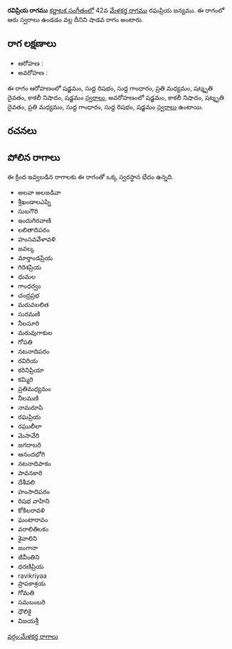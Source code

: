 {{Infobox ragam
	| name          	= రవిప్రియ
	| synonym	    	= 
	| mela          	= 
	| chakra        	= 
	| janaka        	= 
	| type          	= శాడవ
	| arohanam      	= {{svaraC|S|R1|G1|M2|D3|N3|S'}} 
	| avarohanam    	= {{svaraC|S'|N3|D3|M2|G1|R1|S}}
	| jeeva         	=
	| chhaya        	=
	| nyasa         	=
	| vishesha      	= 
	| equivalent  		= 
}}
{{కర్ణాటక సంగీత రాగాలు}}
'''రవిప్రియ రాగము''' [[కర్ణాటక సంగీతం]]లో 42వ [[మేళకర్త రాగము]] రఘప్రియ జన్యము.  ఈ రాగంలో ఆరు స్వరాలు ఉండడం వల్ల దీనిని షాడవ రాగం అంటారు.


==రాగ లక్షణాలు==


* ఆరోహణ : {{svaraC|S|R1|G1|M2|D3|N3|S'}} 
* అవరోహణ : {{svaraC|S'|N3|D3|M2|G1|R1|S}}

ఈ రాగం ఆరోహణంలో షడ్జమం, సుద్ద రిషభం, సుద్ద గాంధారం, ప్రతి మధ్యమం, షట్శృతి దైవతం, కాకలీ నిషాదం, షడ్జమం [[స్వరాలు]], అవరోహణంలో షడ్జమం, కాకలీ నిషాదం, షట్శృతి దైవతం, ప్రతి మధ్యమం, సుద్ద గాంధారం, సుద్ద రిషభం, షడ్జమం [[స్వరాలు]] ఉంటాయి.

==రచనలు==



==పోలిన రాగాలు==
ఈ క్రింద ఇవ్వబడిన రాగాలకు ఈ రాగంతో ఒక్క స్వరస్థాన భేదం ఉన్నది.
* అలవా అలజడివా
* శ్రీఖండాలఎప్ని
* సుబగౌరి
* ఇందుగిరవాణి
* లలితాదిపరం
* హంసవవేళావళి
* జవల్క
* మార్తాండప్రియ
* గిరిశప్రియ
* ధుమల
* గాంధర్వం
* చంద్రప్రభ
* మరువలలిత
* సురమణి
* నీలసూరి
* మరువుగాకుల
* గోపతి
* నటనాదిపరం
* రవిరియ
* కరినిప్రియా
* కమ్మిరి
* ప్రతిమధ్యమం
* నీలమణి
* నామరూపి
* రఘప్రియ
* రఘులీలా
* మెసావేరి
* జగదాబరి
* ఆనందభోగి
* నటనాదిపాకం
* పావనకారి
* దేశీవలి
* హంసాదిపరం
* రిషభ వాహిని
* కోకిలరావళి
* ఘంటారావం
* వరాలితిలకం
* శైవాలిని
* జంగానా
* జీవీంతిని
* ధరణిప్రియ
* ravikriyaa
* ప్రాపకాశ్రయ
* గోమతి
* సమబంబరి
* ధౌలికై
* విజయశ్రీ



[[వర్గం:మేళకర్త రాగాలు]]
